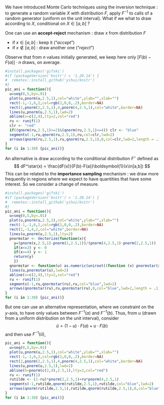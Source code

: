 <!-- ## Importance Sampling -->

We have introduced Monte Carlo techniques using the inversion technique : to generate a random variable $X$ with distribution $F$, apply $F^{-1}$ to calls of a random generator (uniform on the unit interval). What if we what to draw according to $X$, conditional on $X\in[a,b]$ ?

One can use an **accept-reject** mechanism : draw $x$ from distribution $F$

- if $x\in[a,b]$ : keep it ("*accept*")
- if $x\notin[a,b]$ : draw another one ("*reject*")

Observe that from $n$ values initially generated, we keep here only $[F(b)-F(a)]\cdot n$ draws, on average.

```r
#install.packages('gifski')
#if (packageVersion('knitr') < '1.20.14') {
#  remotes::install_github('yihui/knitr')
#}
pic_ani = function(){
  u=seq(0,5,by=.01)
  plot(u,pnorm(u,2.5,1),col="white",ylab="",xlab="")
  rect(-1,-1,6,2,col=rgb(1,0,0,.2),border=NA)
  rect(2,pnorm(2,2.5,1),4,pnorm(4,2.5,1),col="white",border=NA)
  lines(u,pnorm(u,2.5,1),lwd=2)
  abline(v=c(2,4),lty=2,col="red")
  ru <- runif(1)
  clr <- "red"
  if((qnorm(ru,2.5,1)>=2)&(qnorm(ru,2.5,1)<=4)) clr <- "blue"
  segments(-1,ru,qnorm(ru,2.5,1),ru,col=clr,lwd=2)
  arrows(qnorm(ru,2.5,1),ru,qnorm(ru,2.5,1),0,col=clr,lwd=2,length = .1)
}
for (i in 1:30) {pic_ani()}
```

An alternative is draw according to the conditional distribution $F^{\star}$ defined as
$$
dF^\star(x) = \frac{dF(x)}{F(b)-F(a)}\boldsymbol{1}(x\in[a,b])
$$
This can be related to the **importance sampling** mechanism : we draw more frequently in regions where we expect to have quantities that have some interest. So we consider a change of measure.

```r
#install.packages('gifski')
#if (packageVersion('knitr') < '1.20.14') {
#  remotes::install_github('yihui/knitr')
#}
pic_ani = function(){
  u=seq(0,5,by=.01)
  plot(u,pnorm(u,2.5,1),col="white",ylab="",xlab="")
  rect(-1,-1,6,2,col=rgb(1,0,0,.2),border=NA)
  rect(2,-1,4,2,col="white",border=NA)
  lines(u,pnorm(u,2.5,1),lty=2)
  pnormstar <- Vectorize(function(x){
    y=(pnorm(x,2.5,1)-pnorm(2,2.5,1))/(pnorm(4,2.5,1)-pnorm(2,2.5,1))
    if(x<=2) y <- 0
    if(x>=4) y <- 1
    return(y)
    })
  qnormstar <- function(u) as.numeric(uniroot((function (x) pnormstar(x) - u), lower = 2, upper = 4)[1])
  lines(u,pnormstar(u),lwd=2)
  abline(v=c(2,4),lty=2,col="red")
  ru <- runif(1)
  segments(-1,ru,qnormstar(ru),ru,col="blue",lwd=2)
  arrows(qnormstar(ru),ru,qnormstar(ru),0,col="blue",lwd=2,length = .1)
}
for (i in 1:30) {pic_ani()}
```

But one can use an alternative representation, where we constraint on the $y$-axis, to have only values between $F^{-1}(a)$ and $F^{-1}(b)$. Thus, from $u$ (drawn from a uniform distribution on the unit interval), consider
$$
\tilde{u}=(1-u)\cdot F(a)+u\cdot F(b)
$$
and then use $F^{-1}(\tilde{u})$,

```r
pic_ani = function(){
  u=seq(0,5,by=.01)
  plot(u,pnorm(u,2.5,1),col="white",ylab="",xlab="")
  rect(-1,-1,6,2,col=rgb(1,0,0,.2),border=NA)
  rect(2,pnorm(2,2.5,1),4,pnorm(4,2.5,1),col="white",border=NA)
  lines(u,pnorm(u,2.5,1),lwd=2)
  abline(h=pnorm(c(2,4),2.5,1),lty=2,col="red")
  ru <- runif(1)
  rutilde <- (1-ru)*pnorm(2,2.5,1)+ru*pnorm(4,2.5,1)
  segments(-1,rutilde,qnorm(rutilde,2.5,1),rutilde,col="blue",lwd=2)
  arrows(qnorm(rutilde,2.5,1),rutilde,qnorm(rutilde,2.5,1),0,col="blue",lwd=2,length = .1)
}
for (i in 1:30) {pic_ani()}
```
